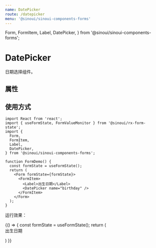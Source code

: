 ```yaml
---
name: DatePicker
route: /datepicker
menu: '@sinoui/sinoui-components-forms'
---
```


  Form,
  FormItem,
  Label,
  DatePicker,
} from '@sinoui/sinoui-components-forms';

# DatePicker

日期选择组件。

## 属性

<Props of={DatePickerApi} />

## 使用方式

```tsx
import React from 'react';
import { useFormState, FormValueMonitor } from '@sinoui/rx-form-state';
import {
  Form,
  FormItem,
  Label,
  DatePicker,
} from '@sinoui/sinoui-components-forms';

function FormDemo() {
  const formState = useFormState();
  return (
    <Form formState={formState}>
      <FormItem>
        <Label>出生日期</Label>
        <DatePicker name="birthday" />
      </FormItem>
    </Form>
  );
}
```

运行效果：

<Playground>
  {() => {
    const formState = useFormState();
    return (
      <Form formState={formState}>
        <FormItem>
          <Label>出生日期</Label>
          <DatePicker name="birthday" />
        </FormItem>
      </Form>
    )
}}

</Playground>
